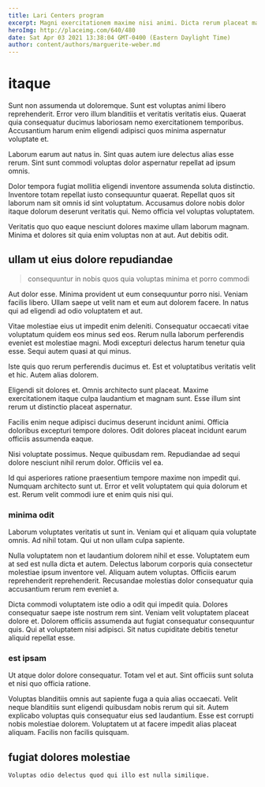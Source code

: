 ```yaml
---
title: Lari Centers program
excerpt: Magni exercitationem maxime nisi animi. Dicta rerum placeat magni sed aut velit eaque. Doloribus optio quo.
heroImg: http://placeimg.com/640/480
date: Sat Apr 03 2021 13:38:04 GMT-0400 (Eastern Daylight Time)
author: content/authors/marguerite-weber.md
---
```

# itaque

Sunt non assumenda ut doloremque. Sunt est voluptas animi libero reprehenderit. Error vero illum blanditiis et veritatis veritatis eius. Quaerat quia consequatur ducimus laboriosam nemo exercitationem temporibus. Accusantium harum enim eligendi adipisci quos minima aspernatur voluptate et.
  
Laborum earum aut natus in. Sint quas autem iure delectus alias esse rerum. Sint sunt commodi voluptas dolor aspernatur repellat ad ipsum omnis.
  
Dolor tempora fugiat mollitia eligendi inventore assumenda soluta distinctio. Inventore totam repellat iusto consequuntur quaerat. Repellat quos sit laborum nam sit omnis id sint voluptatum. Accusamus dolore nobis dolor itaque dolorum deserunt veritatis qui. Nemo officia vel voluptas voluptatem.
  
Veritatis quo quo eaque nesciunt dolores maxime ullam laborum magnam. Minima et dolores sit quia enim voluptas non at aut. Aut debitis odit.

## ullam ut eius dolore repudiandae

> consequuntur in nobis quos quia voluptas minima et porro commodi

Aut dolor esse. Minima provident ut eum consequuntur porro nisi. Veniam facilis libero. Ullam saepe ut velit nam et eum aut dolorem facere. In natus qui ad eligendi ad odio voluptatem et aut.
  
Vitae molestiae eius ut impedit enim deleniti. Consequatur occaecati vitae voluptatum quidem eos minus sed eos. Rerum nulla laborum perferendis eveniet est molestiae magni. Modi excepturi delectus harum tenetur quia esse. Sequi autem quasi at qui minus.
  
Iste quis quo rerum perferendis ducimus et. Est et voluptatibus veritatis velit et hic. Autem alias dolorem.
  
Eligendi sit dolores et. Omnis architecto sunt placeat. Maxime exercitationem itaque culpa laudantium et magnam sunt. Esse illum sint rerum ut distinctio placeat aspernatur.
  
Facilis enim neque adipisci ducimus deserunt incidunt animi. Officia doloribus excepturi tempore dolores. Odit dolores placeat incidunt earum officiis assumenda eaque.
  
Nisi voluptate possimus. Neque quibusdam rem. Repudiandae ad sequi dolore nesciunt nihil rerum dolor. Officiis vel ea.
  
Id qui asperiores ratione praesentium tempore maxime non impedit qui. Numquam architecto sunt ut. Error et velit voluptatem qui quia dolorum et est. Rerum velit commodi iure et enim quis nisi qui.

### minima odit

Laborum voluptates veritatis ut sunt in. Veniam qui et aliquam quia voluptate omnis. Ad nihil totam. Qui ut non ullam culpa sapiente.
  
Nulla voluptatem non et laudantium dolorem nihil et esse. Voluptatem eum at sed est nulla dicta et autem. Delectus laborum corporis quia consectetur molestiae ipsum inventore vel. Aliquam autem voluptas. Officiis earum reprehenderit reprehenderit. Recusandae molestias dolor consequatur quia accusantium rerum rem eveniet a.
  
Dicta commodi voluptatem iste odio a odit qui impedit quia. Dolores consequatur saepe iste nostrum rem sint. Veniam velit voluptatem placeat dolore et. Dolorem officiis assumenda aut fugiat consequatur consequuntur quis. Qui at voluptatem nisi adipisci. Sit natus cupiditate debitis tenetur aliquid repellat esse.

### est ipsam

Ut atque dolor dolore consequatur. Totam vel et aut. Sint officiis sunt soluta et nisi quo officia ratione.
  
Voluptas blanditiis omnis aut sapiente fuga a quia alias occaecati. Velit neque blanditiis sunt eligendi quibusdam nobis rerum qui sit. Autem explicabo voluptas quis consequatur eius sed laudantium. Esse est corrupti nobis molestiae dolorem. Voluptatem ut at facere impedit alias placeat aliquam. Facilis non facilis quisquam.

## fugiat dolores molestiae

```text
Voluptas odio delectus quod qui illo est nulla similique.
```

